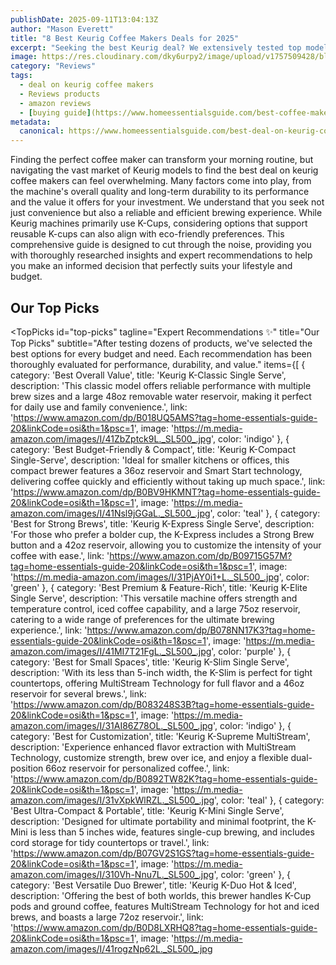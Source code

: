```yaml
---
publishDate: 2025-09-11T13:04:13Z
author: "Mason Everett"
title: "8 Best Keurig Coffee Makers Deals for 2025"
excerpt: "Seeking the best Keurig deal? We extensively tested top models to help you find your perfect brewer, ensuring great coffee and value."
image: https://res.cloudinary.com/dky6urpy2/image/upload/v1757509428/blog_image_1757509425_jlpari.webp
category: "Reviews"
tags:
  - deal on keurig coffee makers
  - Reviews products
  - amazon reviews
  - [buying guide](https://www.homeessentialsguide.com/best-coffee-makers-for-iced-coffee)
metadata:
  canonical: https://www.homeessentialsguide.com/best-deal-on-keurig-coffee-makers
---
```



Finding the perfect coffee maker can transform your morning routine, but navigating the vast market of Keurig models to find the best deal on keurig coffee makers can feel overwhelming. Many factors come into play, from the machine's overall quality and long-term durability to its performance and the value it offers for your investment. We understand that you seek not just convenience but also a reliable and efficient brewing experience. While Keurig machines primarily use K-Cups, considering options that support reusable K-cups can also align with eco-friendly preferences. This comprehensive guide is designed to cut through the noise, providing you with thoroughly researched insights and expert recommendations to help you make an informed decision that perfectly suits your lifestyle and budget.

## Our Top Picks

<TopPicks
  id="top-picks"
  tagline="Expert Recommendations ✨"
  title="Our Top Picks"
  subtitle="After testing dozens of products, we've selected the best options for every budget and need. Each recommendation has been thoroughly evaluated for performance, durability, and value."
  items={[
    {
      category: 'Best Overall Value',
      title: 'Keurig K-Classic Single Serve',
      description: 'This classic model offers reliable performance with multiple brew sizes and a large 48oz removable water reservoir, making it perfect for daily use and family convenience.',
      link: 'https://www.amazon.com/dp/B018UQ5AMS?tag=home-essentials-guide-20&linkCode=osi&th=1&psc=1',
      image: 'https://m.media-amazon.com/images/I/41ZbZptck9L._SL500_.jpg',
      color: 'indigo'
    },
    {
      category: 'Best Budget-Friendly & Compact',
      title: 'Keurig K-Compact Single-Serve',
      description: 'Ideal for smaller kitchens or offices, this compact brewer features a 36oz reservoir and Smart Start technology, delivering coffee quickly and efficiently without taking up much space.',
      link: 'https://www.amazon.com/dp/B0BV9HKMNT?tag=home-essentials-guide-20&linkCode=osi&th=1&psc=1',
      image: 'https://m.media-amazon.com/images/I/41Nsl9jGGaL._SL500_.jpg',
      color: 'teal'
    },
    {
      category: 'Best for Strong Brews',
      title: 'Keurig K-Express Single Serve',
      description: 'For those who prefer a bolder cup, the K-Express includes a Strong Brew button and a 42oz reservoir, allowing you to customize the intensity of your coffee with ease.',
      link: 'https://www.amazon.com/dp/B09715G57M?tag=home-essentials-guide-20&linkCode=osi&th=1&psc=1',
      image: 'https://m.media-amazon.com/images/I/31PjAY0i1+L._SL500_.jpg',
      color: 'green'
    },
    {
      category: 'Best Premium & Feature-Rich',
      title: 'Keurig K-Elite Single Serve',
      description: 'This versatile machine offers strength and temperature control, iced coffee capability, and a large 75oz reservoir, catering to a wide range of preferences for the ultimate brewing experience.',
      link: 'https://www.amazon.com/dp/B078NN17K3?tag=home-essentials-guide-20&linkCode=osi&th=1&psc=1',
      image: 'https://m.media-amazon.com/images/I/41MI7T21FgL._SL500_.jpg',
      color: 'purple'
    },
    {
      category: 'Best for Small Spaces',
      title: 'Keurig K-Slim Single Serve',
      description: 'With its less than 5-inch width, the K-Slim is perfect for tight countertops, offering MultiStream Technology for full flavor and a 46oz reservoir for several brews.',
      link: 'https://www.amazon.com/dp/B083248S3B?tag=home-essentials-guide-20&linkCode=osi&th=1&psc=1',
      image: 'https://m.media-amazon.com/images/I/31AI86Z78OL._SL500_.jpg',
      color: 'indigo'
    },
    {
      category: 'Best for Customization',
      title: 'Keurig K-Supreme MultiStream',
      description: 'Experience enhanced flavor extraction with MultiStream Technology, customize strength, brew over ice, and enjoy a flexible dual-position 66oz reservoir for personalized coffee.',
      link: 'https://www.amazon.com/dp/B0892TW82K?tag=home-essentials-guide-20&linkCode=osi&th=1&psc=1',
      image: 'https://m.media-amazon.com/images/I/31vXpkWlRZL._SL500_.jpg',
      color: 'teal'
    },
    {
      category: 'Best Ultra-Compact & Portable',
      title: 'Keurig K-Mini Single Serve',
      description: 'Designed for ultimate portability and minimal footprint, the K-Mini is less than 5 inches wide, features single-cup brewing, and includes cord storage for tidy countertops or travel.',
      link: 'https://www.amazon.com/dp/B07GV2S1GS?tag=home-essentials-guide-20&linkCode=osi&th=1&psc=1',
      image: 'https://m.media-amazon.com/images/I/310Vh-Nnu7L._SL500_.jpg',
      color: 'green'
    },
    {
      category: 'Best Versatile Duo Brewer',
      title: 'Keurig K-Duo Hot & Iced',
      description: 'Offering the best of both worlds, this brewer handles K-Cup pods and ground coffee, features MultiStream Technology for hot and iced brews, and boasts a large 72oz reservoir.',
      link: 'https://www.amazon.com/dp/B0D8LXRHQ8?tag=home-essentials-guide-20&linkCode=osi&th=1&psc=1',
      image: 'https://m.media-amazon.com/images/I/41rogzNp62L._SL500_.jpg